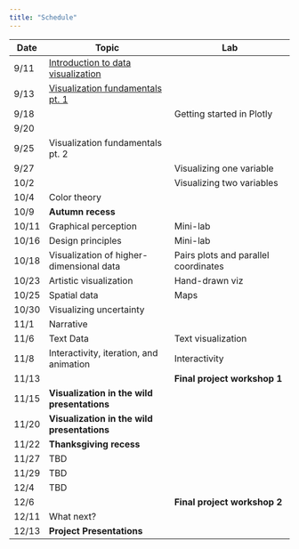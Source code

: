 ```yaml
---
title: "Schedule"
---
```


Date | Topic | Lab | 
-----|----------------------|---------------------|
9/11 | [Introduction to data visualization](01_CommunicatingWithData.pdf) | |
9/13 | [Visualization fundamentals pt. 1](02_VisualizationFundamentals.pdf) | |
9/18 |  | Getting started in Plotly | 
9/20 | | |
9/25 | Visualization fundamentals pt. 2 | | 
9/27 | | Visualizing one variable | 
10/2 | |  Visualizing two variables |
10/4 | Color theory |  | 
10/9  |  **Autumn recess**      |  |
10/11 | Graphical perception | Mini-lab | 
10/16 |  Design principles | Mini-lab |  
10/18 | Visualization of higher-dimensional data | Pairs plots and parallel coordinates |
10/23 | Artistic visualization | Hand-drawn viz |
10/25 |  Spatial data | Maps |
10/30 |  Visualizing uncertainty  | |
11/1  | Narrative  | |
11/6  | Text Data  | Text visualization |
11/8  | Interactivity, iteration, and animation | Interactivity |
11/13 | | **Final project workshop 1**  |
11/15 | **Visualization in the wild presentations** | |
11/20 | **Visualization in the wild presentations** | |
11/22 | **Thanksgiving recess** | |
11/27 | TBD ||
11/29 | TBD | |
12/4  | TBD | |
12/6  | | **Final project workshop 2**  |
12/11 | What next? ||
12/13 | **Project Presentations** ||
